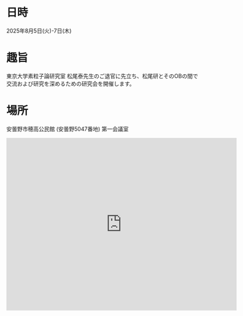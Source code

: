 
# 日時
2025年8月5日(火)-7日(木)

# 趣旨
東京大学素粒子論研究室 松尾泰先生のご退官に先立ち、松尾研とそのOBの間で交流および研究を深めるための研究会を開催します。

# 場所
安曇野市穂高公民館 (安曇野5047番地) 第一会議室

<iframe src="https://www.google.com/maps/embed?pb=!1m18!1m12!1m3!1d3213.6019329957185!2d137.88012471094416!3d36.346196293045715!2m3!1f0!2f0!3f0!3m2!1i1024!2i768!4f13.1!3m3!1m2!1s0x601d6dd32ef0c7c5%3A0xd83c508cc5b3f601!2z5a6J5puH6YeO5biCIOepgumrmOS8mumkqA!5e0!3m2!1sja!2sjp!4v1752679685415!5m2!1sja!2sjp" width="600" height="450" style="border:0;" allowfullscreen="" loading="lazy" referrerpolicy="no-referrer-when-downgrade"></iframe>



